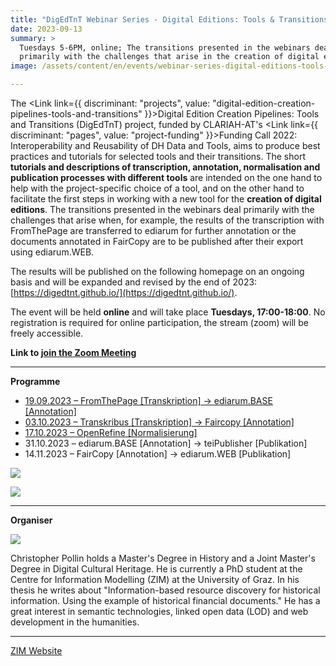 ```yaml
---
title: "DigEdTnT Webinar Series - Digital Editions: Tools & Transitions"
date: 2023-09-13
summary: >
  Tuesdays 5-6PM, online; The transitions presented in the webinars deal
  primarily with the challenges that arise in the creation of digital editions.
image: /assets/content/en/events/webinar-series-digital-editions-tools-transitions/image.png

---
```


The <Link link={{ discriminant: "projects", value: "digital-edition-creation-pipelines-tools-and-transitions" }}>Digital Edition Creation Pipelines: Tools and Transitions (DigEdTnT) project</Link>, funded by CLARIAH-AT's <Link link={{ discriminant: "pages", value: "project-funding" }}>Funding Call 2022: Interoperability and Reusability of DH Data and Tools</Link>, aims to produce best practices and tutorials for selected tools and their transitions. The short **tutorials and descriptions of transcription, annotation, normalisation and publication processes with different tools** are intended on the one hand to help with the project-specific choice of a tool, and on the other hand to facilitate the first steps in working with a new tool for the **creation of digital editions**. The transitions presented in the webinars deal primarily with the challenges that arise when, for example, the results of the transcription with FromThePage are transferred to ediarum for further annotation or the documents annotated in FairCopy are to be published after their export using ediarum.WEB.

The results will be published on the following homepage on an ongoing basis and will be expanded and revised by the end of 2023: [https://digedtnt.github.io/](https://digedtnt.github.io/).

The event will be held **online** and will take place **Tuesdays, 17:00-18:00**. No registration is required for online participation, the stream (zoom) will be freely accessible.

**Link to [join the Zoom Meeting](https://uni-graz.zoom.us/j/9475865423?pwd=Qy9McXF0S0FIMmNDaUhUM2FZbWZPQT09)**

***

**Programme**

* [19.09.2023 – FromThePage \[Transkription\] → ediarum.BASE \[Annotation\]](https://digedtnt.github.io/transition-fromthepage-ediarum/)
* [03.10.2023 – Transkribus \[Transkription\] → Faircopy \[Annotation\]](https://digedtnt.github.io/transition-transkribus-faircopy/)
* [17.10.2023 – OpenRefine \[Normalisierung\]](https://digedtnt.github.io/openrefine/)
* 31.10.2023 – ediarum.BASE \[Annotation] → teiPublisher \[Publikation]
* 14.11.2023 – FairCopy \[Annotation] → ediarum.WEB \[Publikation]

![](/assets/content/en/events/webinar-series-digital-editions-tools-transitions/digedtntlogo.png)

![](/assets/content/en/events/webinar-series-digital-editions-tools-transitions/2018-11-22_zim_schwarz_typo3.png)

***

**Organiser**

![](/assets/content/en/events/webinar-series-digital-editions-tools-transitions/christopher-pollin.png)

<Link link={{ discriminant: "consortium", value: "university-of-graz" }}>Christopher Pollin</Link> holds a Master's Degree in History and a Joint Master's Degree in Digital Cultural Heritage. He is currently a PhD student at the Centre for Information Modelling (ZIM) at the University of Graz. In his thesis he writes about "Information-based resource discovery for historical information. Using the example of historical financial documents." He has a great interest in semantic technologies, linked open data (LOD) and web development in the humanities.

***

[ZIM Website](https://informationsmodellierung.uni-graz.at/de/neuigkeiten/detail/article/digedtnt-webinarreihe/)
